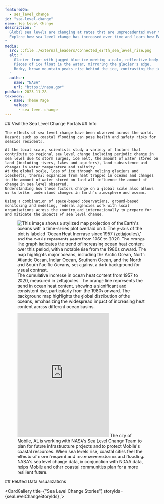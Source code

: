 ```yaml
---
featuredOn:
  - sea_level_change 
id: "sea-level-change"
name: Sea Level Change
description: "
  Global sea levels are changing at rates that are unprecedented over the past 2,500 years.
  Explore how sea level change has increased over time and learn how Earth data are helping communities plan for changing sea levels.
"
media:
  src: ::file ./external_headers/connected_earth_sea_level_rise.png
  alt: "
    Glacier front with jagged blue ice meeting a calm, reflective body of water.
    Pieces of ice float in the water, mirroring the glacier's edge.
    Rocky, brown mountain peaks rise behind the ice, contrasting the icy blue with earthy tones under a cloudy sky.
  "
  author:
    name: "NASA"
    url: "https://nasa.gov"
pubDate: 2023-11-28
taxonomy:
  - name: Theme Page
    values:
      - sea level change
---
```






<GridContainer className="padding-top-6 padding-bottom-4">
  <Grid row>
    <Grid col>
      <Prose>
        ## Visit the Sea Level Change Portals
      </Prose>
    </Grid>
  </Grid>
</GridContainer>

<SLRCarousel />

<Block>
  <Prose>
    ## Info

    The effects of sea level change have been observed across the world.
    Hazards such as coastal flooding can pose health and safety risks for seaside residents.

    At the local scale, scientists study a variety of factors that contribute to regional sea level change including periodic change in sea level due to storm surges, ice melt, the amount of water stored on land (including rivers, lakes and aquifers), land subsistence and changes in water temperature and salinity.
    At the global scale, loss of ice through melting glaciers and icesheets, thermal expansion from heat trapped in oceans and changes in the amount of water stored on land all influence the amount of change in sea level observed.
    Understanding how these factors change on a global scale also allows us to better understand changes in Earth's atmosphere and oceans.

    Using a combination of space-based observations, ground-based monitoring and modeling, federal agencies work with local organizations across the country and internationally to prepare for and mitigate the impacts of sea level change.
  </Prose>
    <Figure>
          <Image
            src={new URL('./theme.SLR.introduction_sea_level_change/oceans_spilhaus.jpg', import.meta.url).href}
            alt="This image shows a stylized map projection of the Earth's oceans with a time-series plot overlaid on it. The y-axis of the plot is labeled 'Ocean Heat Increase since 1957 (zettajoules),' and the x-axis represents years from 1960 to 2020. The orange line graph indicates the trend of increasing ocean heat content over this period, with a notable rise from the 1980s onward. The map highlights major oceans, including the Arctic Ocean, North Atlantic Ocean, Indian Ocean, Southern Ocean, and the North and South Pacific Oceans, set against a dark background for visual contrast."
          />
        <Caption
          attrAuthor='The NASA Scientific Visualization Studio'
          attrUrl='https://svs.gsfc.nasa.gov/5111'
        >
          The cumulative increase in ocean heat content from 1957 to 2020, measured in zettajoules. The orange line represents the trend in ocean heat content, showing a significant and consistent rise, particularly from the 1980s onward. The background map highlights the global distribution of the oceans, emphasizing the widespread impact of increasing heat content across different ocean basins. 
        </Caption>
    </Figure>
</Block>

<Block type="wide">
  <Figure>
    <Embed
      height="405"
      src="https://www.youtube.com/embed/T7qcwWVMiVs"
      title="NASA and Sea Level Change"
    />
    <Caption attrAuthor="NASA" attrUrl="https://nasa.gov/">
    The city of Mobile, AL is working with NASA's Sea Level Change Team to plan for future infrastructure projects and to protect Mobile's coastal resources. When sea levels rise, coastal cities feel the effects of more frequent and more severe storms and flooding. NASA's sea level change data, in conjunction with NOAA data, helps Mobile and other coastal communities plan for a more resilient future.
    </Caption>
  </Figure>
</Block>

<Block type='wide'>
  <Prose>
    ## Related Data Visualizations
  </Prose>
</Block>

<Block type='wide'>
  <Figure>
    <Carousel items={contentArray} />
  </Figure>
</Block>

<CardGallery title={"Sea Level Change Stories"} storyIds={seaLevelChangeStoryIds} />
